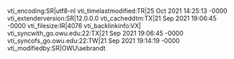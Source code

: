 vti_encoding:SR|utf8-nl
vti_timelastmodified:TR|25 Oct 2021 14:25:13 -0000
vti_extenderversion:SR|12.0.0.0
vti_cacheddtm:TX|21 Sep 2021 19:06:45 -0000
vti_filesize:IR|4076
vti_backlinkinfo:VX|
vti_syncwith_go.owu.edu\:22:TX|21 Sep 2021 19:06:45 -0000
vti_syncofs_go.owu.edu\:22:TW|21 Sep 2021 19:14:19 -0000
vti_modifiedby:SR|OWU\\aebrandt
